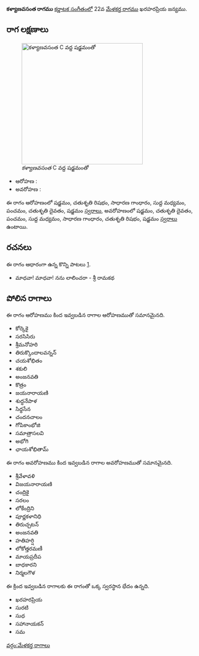 {{Infobox ragam
	| name          	= కళ్యాణవసంత
	| synonym	    	= 
	| mela          	= 
	| chakra        	= 
	| janaka        	= 
	| type          	= షడవ
	| arohanam      	= {{svaraC|S|R2|G2|M1|P|D2|S'}} 
	| avarohanam    	= {{svaraC|S'|D2|P|M1|G2|R2|S}}
	| jeeva         	=
	| chhaya        	=
	| nyasa         	=
	| vishesha      	= 
	| equivalent  		= 
}}
{{కర్ణాటక సంగీత రాగాలు}}
'''కళ్యాణవసంత రాగము''' [[కర్ణాటక సంగీతం]]లో 22వ [[మేళకర్త రాగము]] ఖరహరప్రియ జన్యము. 


==రాగ లక్షణాలు==
[[Image:kalyanavasanta_kb2wiki.png|thumb|right|316px|''కళ్యాణవసంత'' C వద్ద షడ్జమంతో]]

* ఆరోహణ : {{svaraC|S|R2|G2|M1|P|D2|S'}} 
* అవరోహణ : {{svaraC|S'|D2|P|M1|G2|R2|S}}

ఈ రాగం ఆరోహణంలో షడ్జమం, చతుశృతి రిషభం, సాధారణ  గాంధారం, సుద్ద మధ్యమం, పంచమం, చతుశృతి దైవతం, షడ్జమం [[స్వరాలు]], అవరోహణంలో షడ్జమం, చతుశృతి దైవతం, పంచమం, సుద్ద మధ్యమం, సాధారణ  గాంధారం, చతుశృతి రిషభం, షడ్జమం [[స్వరాలు]] ఉంటాయి.

==రచనలు==
ఈ రాగం ఆధారంగా ఉన్న కొన్ని పాటలు [http://rksanka.tripod.com/music/rslist.html].
* మాధవా! మాధవా! నను లాలించరా - శ్రీ రామకథ




==పోలిన రాగాలు==
ఈ రాగం ఆరోహణము కింద ఇవ్వబడిన రాగాల ఆరోహణముతో సమానమైనది.
* కోర్కెకై
* సరసిసిరు
* శ్రీమనోహరి
* తిరుక్కొందాలవన్నన్
* చయశోభితం
* శకులి
* అంజనవతి
* కొత్రం
* జయనారాయణి
* శుద్ధనేపాళ
* సిధ్ధసేన
* చందనచాలం
* గోపికాంభోజి
* సమాత్రాసలవి
* అభోగి
* ఛాయశోభితామ్

ఈ రాగం అవరోహణము కింద ఇవ్వబడిన రాగాల అవరోహణముతో సమానమైనది.
* శ్రీవేళావళి
* విజయనారాయణి
* చంద్రికై
* సరలం
* లోకేంద్రిని
* పూర్ణకళానిధి
* తిరుచ్చటన్
* అంజనవతి
* హతిహర్షి
* లోకోత్తరమణీ
* మాయప్రదీప
* బాధకారని
* నిర్మలగౌళ

ఈ క్రింద ఇవ్వబడిన రాగాలకు ఈ రాగంతో ఒక్క స్వరస్థాన భేదం ఉన్నది.
* ఖరహరప్రియ
* సురటి
* సుధ
* సహానాయకన్
* సమ



[[వర్గం:మేళకర్త రాగాలు]]